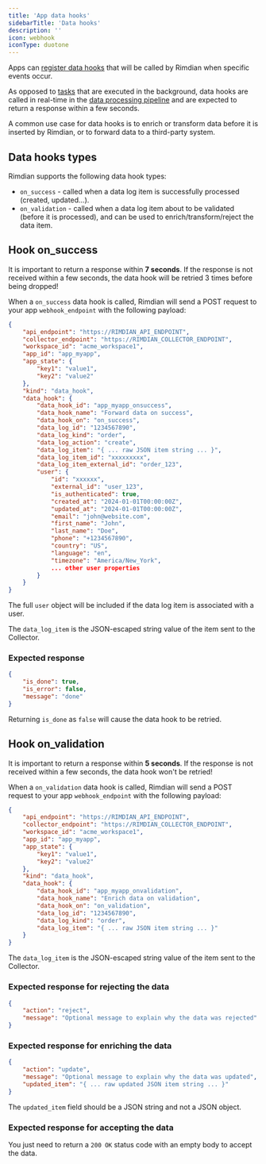 ```yaml
---
title: 'App data hooks'
sidebarTitle: 'Data hooks'
description: ''
icon: webhook
iconType: duotone
---
```


Apps can [register data hooks](/apps-development/app-manifest-reference#data-hook) that will be called by Rimdian when specific events occur.

As opposed to [tasks](/apps-development/tasks) that are executed in the background, data hooks are called in real-time in the [data processing pipeline](/data-lifecycle#data-pipeline) and are expected to return a response within a few seconds.

A common use case for data hooks is to enrich or transform data before it is inserted by Rimdian, or to forward data to a third-party system.

## Data hooks types

Rimdian supports the following data hook types:

- `on_success` - called when a data log item is successfully processed (created, updated...).
- `on_validation` - called when a data log item about to be validated (before it is processed), and can be used to enrich/transform/reject the data item.

## Hook on_success

<Tip>It is important to return a response within **7 seconds**. If the response is not received within a few seconds, the data hook will be retried 3 times before being dropped!</Tip>

When a `on_success` data hook is called, Rimdian will send a POST request to your app `webhook_endpoint` with the following payload:

```json
{
    "api_endpoint": "https://RIMDIAN_API_ENDPOINT",
    "collector_endpoint": "https://RIMDIAN_COLLECTOR_ENDPOINT",
    "workspace_id": "acme_workspace1",
    "app_id": "app_myapp",
    "app_state": {
        "key1": "value1",
        "key2": "value2"
    },
    "kind": "data_hook",
    "data_hook": {
        "data_hook_id": "app_myapp_onsuccess",
        "data_hook_name": "Forward data on success",
        "data_hook_on": "on_success",
        "data_log_id": "1234567890",
        "data_log_kind": "order",
        "data_log_action": "create",
        "data_log_item": "{ ... raw JSON item string ... }",
        "data_log_item_id": "xxxxxxxxx",
        "data_log_item_external_id": "order_123",
        "user": {
            "id": "xxxxxx",
            "external_id": "user_123",
            "is_authenticated": true,
            "created_at": "2024-01-01T00:00:00Z",
            "updated_at": "2024-01-01T00:00:00Z",
            "email": "john@website.com",
            "first_name": "John",
            "last_name": "Doe",
            "phone": "+1234567890",
            "country": "US",
            "language": "en",
            "timezone": "America/New_York",
            ... other user properties
        }
    }
}
```

The full `user` object will be included if the data log item is associated with a user.

The `data_log_item` is the JSON-escaped string value of the item sent to the Collector.

### Expected response

```json
{
    "is_done": true,
    "is_error": false,
    "message": "done"
}
```

Returning `is_done` as `false` will cause the data hook to be retried.

## Hook on_validation



<Tip>It is important to return a response within **5 seconds**. If the response is not received within a few seconds, the data hook won't be retried!</Tip>

When a `on_validation` data hook is called, Rimdian will send a POST request to your app `webhook_endpoint` with the following payload:

```json
{
    "api_endpoint": "https://RIMDIAN_API_ENDPOINT",
    "collector_endpoint": "https://RIMDIAN_COLLECTOR_ENDPOINT",
    "workspace_id": "acme_workspace1",
    "app_id": "app_myapp",
    "app_state": {
        "key1": "value1",
        "key2": "value2"
    },
    "kind": "data_hook",
    "data_hook": {
        "data_hook_id": "app_myapp_onvalidation",
        "data_hook_name": "Enrich data on validation",
        "data_hook_on": "on_validation",
        "data_log_id": "1234567890",
        "data_log_kind": "order",
        "data_log_item": "{ ... raw JSON item string ... }"
    }
}
```

The `data_log_item` is the JSON-escaped string value of the item sent to the Collector.

### Expected response for rejecting the data

```json
{
    "action": "reject",
    "message": "Optional message to explain why the data was rejected"
}
```

### Expected response for enriching the data

```json
{
    "action": "update",
    "message": "Optional message to explain why the data was updated",
    "updated_item": "{ ... raw updated JSON item string ... }"
}
```

<Tip>The `updated_item` field should be a JSON string and not a JSON object.</Tip>

### Expected response for accepting the data

You just need to return a `200 OK` status code with an empty body to accept the data.